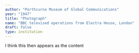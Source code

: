 ```yaml
---
author: "Porthcurno Museum of Global Communications"
year: "1947"
title: "Photograph"
name: "BBC televised operations from Electra House, London"
draft: false
type: institution
---
```

I think this then appears as the content
